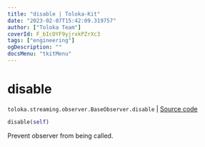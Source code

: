 ```yaml
---
title: "disable | Toloka-Kit"
date: "2023-02-07T15:42:09.319757"
author: ["Toloka Team"]
coverId: F_bIcOYF9yjrxkPZrXc3
tags: ["engineering"]
ogDescription: ""
docsMenu: "tkitMenu"
---
```


# disable
`toloka.streaming.observer.BaseObserver.disable` | [Source code](https://github.com/Toloka/toloka-kit/blob/v1.1.3/src/streaming/observer.py#L47)

```python
disable(self)
```

Prevent observer from being called.